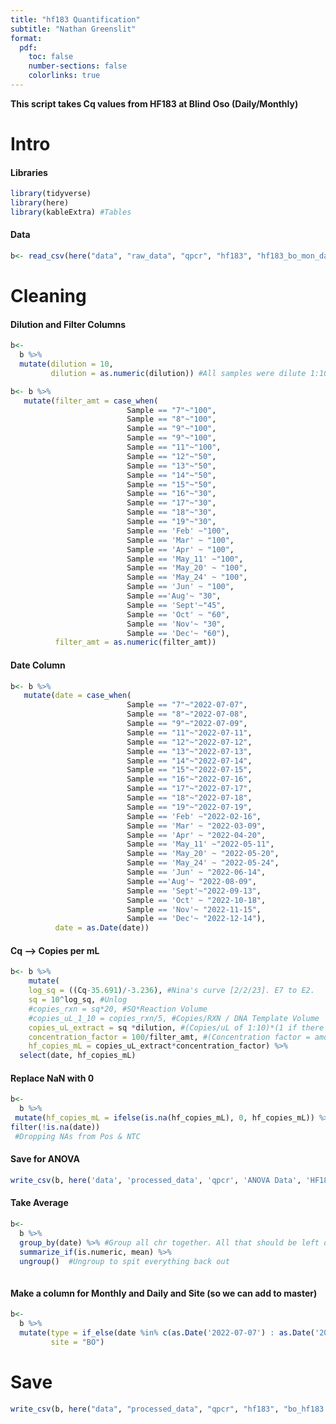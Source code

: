 ```yaml
---
title: "hf183 Quantification"
subtitle: "Nathan Greenslit"
format:
  pdf:
    toc: false
    number-sections: false
    colorlinks: true
---
```


**This script takes Cq values from HF183 at Blind Oso (Daily/Monthly)**

# Intro

#### Libraries

```r
library(tidyverse)
library(here)
library(kableExtra) #Tables
```

#### Data

```r
b<- read_csv(here("data", "raw_data", "qpcr", "hf183", "hf183_bo_mon_daily.csv"))
```

# Cleaning

#### Dilution and Filter Columns

```r
b<- 
  b %>%
  mutate(dilution = 10,
         dilution = as.numeric(dilution)) #All samples were dilute 1:10

b<- b %>%
   mutate(filter_amt = case_when(
                          Sample == "7"~"100",
                          Sample == "8"~"100",
                          Sample == "9"~"100",
                          Sample == "9"~"100",
                          Sample == "11"~"100",
                          Sample == "12"~"50",
                          Sample == "13"~"50",
                          Sample == "14"~"50",
                          Sample == "15"~"50",
                          Sample == "16"~"30",
                          Sample == "17"~"30",
                          Sample == "18"~"30",
                          Sample == "19"~"30",
                          Sample == 'Feb' ~"100",
                          Sample == 'Mar' ~ "100",
                          Sample == 'Apr' ~ "100",
                          Sample == 'May_11' ~"100",
                          Sample == 'May_20' ~ "100",
                          Sample == 'May_24' ~ "100",
                          Sample == 'Jun' ~ "100",
                          Sample =='Aug'~ "30",
                          Sample == 'Sept'~"45",
                          Sample == 'Oct' ~ "60",
                          Sample == 'Nov'~ "30",
                          Sample == 'Dec'~ "60"),
          filter_amt = as.numeric(filter_amt)) 

```

#### Date Column

```r
b<- b %>%
   mutate(date = case_when(
                          Sample == "7"~"2022-07-07",
                          Sample == "8"~"2022-07-08",
                          Sample == "9"~"2022-07-09",
                          Sample == "11"~"2022-07-11",
                          Sample == "12"~"2022-07-12",
                          Sample == "13"~"2022-07-13",
                          Sample == "14"~"2022-07-14",
                          Sample == "15"~"2022-07-15",
                          Sample == "16"~"2022-07-16",
                          Sample == "17"~"2022-07-17",
                          Sample == "18"~"2022-07-18",
                          Sample == "19"~"2022-07-19",
                          Sample == 'Feb' ~"2022-02-16",
                          Sample == 'Mar' ~ "2022-03-09",
                          Sample == 'Apr' ~ "2022-04-20",
                          Sample == 'May_11' ~"2022-05-11",
                          Sample == 'May_20' ~ "2022-05-20",
                          Sample == 'May_24' ~ "2022-05-24",
                          Sample == 'Jun' ~ "2022-06-14",
                          Sample =='Aug'~ "2022-08-09",
                          Sample == 'Sept'~"2022-09-13",
                          Sample == 'Oct' ~ "2022-10-18",
                          Sample == 'Nov'~ "2022-11-15",
                          Sample == 'Dec'~ "2022-12-14"),
          date = as.Date(date)) 
```

#### Cq --> Copies per mL

```r
b<- b %>%
    mutate(
    log_sq = ((Cq-35.691)/-3.236), #Nina's curve [2/2/23]. E7 to E2. 
    sq = 10^log_sq, #Unlog 
    #copies_rxn = sq*20, #SQ*Reaction Volume
    #copies_uL_1_10 = copies_rxn/5, #Copies/RXN / DNA Template Volume
    copies_uL_extract = sq *dilution, #(Copies/uL of 1:10)*(1 if there was no sample dilution // *10 if there was a 1:10 dilution etc.)
    concentration_factor = 100/filter_amt, #(Concentration factor = amount of eluted DNA from ZYMO) / (filter amount from vacuum filtration)
    hf_copies_mL = copies_uL_extract*concentration_factor) %>%
  select(date, hf_copies_mL)
```

#### Replace NaN with 0

```r
b<- 
  b %>%
 mutate(hf_copies_mL = ifelse(is.na(hf_copies_mL), 0, hf_copies_mL)) %>%
filter(!is.na(date))   
 #Dropping NAs from Pos & NTC

```

#### Save for ANOVA

```r
write_csv(b, here('data', 'processed_data', 'qpcr', 'ANOVA Data', 'HF183.csv'))
```

#### Take Average

```r
b<- 
  b %>% 
  group_by(date) %>% #Group all chr together. All that should be left out is the numeric vector we want to work with (in this case, copies_mL)
  summarize_if(is.numeric, mean) %>%
  ungroup()  #Ungroup to spit everything back out 
 
```

#### Make a column for Monthly and Daily and Site (so we can add to master)

```r
b<-
  b %>%
  mutate(type = if_else(date %in% c(as.Date('2022-07-07') : as.Date('2022-07-19')), "Daily ", "Monthly"),
         site = "BO")
```

# Save

```r
write_csv(b, here("data", "processed_data", "qpcr", "hf183", "bo_hf183.csv"))
```
